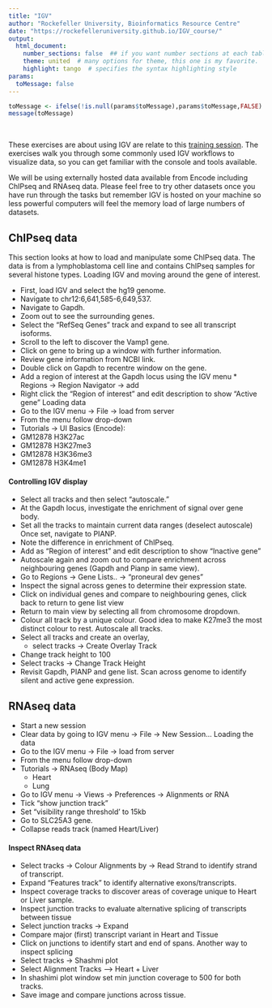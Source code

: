 ```yaml
---
title: "IGV"
author: "Rockefeller University, Bioinformatics Resource Centre"
date: "https://rockefelleruniversity.github.io/IGV_course/"
output: 
  html_document:
    number_sections: false  ## if you want number sections at each table header
    theme: united  # many options for theme, this one is my favorite.
    highlight: tango  # specifies the syntax highlighting style
params:
  toMessage: false    
---
```


```r
toMessage <- ifelse(!is.null(params$toMessage),params$toMessage,FALSE)
message(toMessage)
```

<p>&nbsp;</p>
These exercises are about using IGV are relate to this [training session](https://rockefelleruniversity.github.io/IGV_course/). The exercises walk you through some commonly used IGV workflows to visualize data, so you can get familiar with the console and tools available. 

We will be using externally hosted data available from Encode including ChIPseq and RNAseq data. Please feel free to try other datasets once you have run through the tasks but remember IGV is hosted on your machine so less powerful computers will feel the memory load of large numbers of datasets.

## ChIPseq data

This section looks at how to load and manipulate some ChIPseq data. The data is from a lymphoblastoma cell line and contains ChIPseq samples for several histone types.
Loading IGV and moving around the gene of interest.

* First, load IGV and select the hg19 genome.
* Navigate to chr12:6,641,585-6,649,537.
* Navigate to Gapdh.
* Zoom out to see the surrounding genes.
* Select the “RefSeq Genes” track and expand to see all transcript isoforms.
* Scroll to the left to discover the Vamp1 gene.
* Click on gene to bring up a window with further information.
* Review gene information from NCBI link.
* Double click on Gapdh to recentre window on the gene.
* Add a region of interest at the Gapdh locus using the IGV menu * Regions -> Region Navigator -> add
* Right click the “Region of interest” and edit description to show “Active gene”
Loading data
* Go to the IGV menu -> File -> load from server
* From the menu follow drop-down
 - Tutorials -> UI Basics (Encode):
 - GM12878 H3K27ac
 - GM12878 H3K27me3
 - GM12878 H3K36me3
 - GM12878 H3K4me1

#### Controlling IGV display

* Select all tracks and then select “autoscale.”
* At the Gapdh locus, investigate the enrichment of signal over gene body.
* Set all the tracks to maintain current data ranges (deselect autoscale) Once set, navigate to PIANP.
* Note the difference in enrichment of ChIPseq.
* Add as “Region of interest” and edit description to show “Inactive gene”
* Autoscale again and zoom out to compare enrichment across neighbouring genes (Gapdh and Pianp in same view).
* Go to Regions -> Gene Lists.. -> “proneural dev genes”
* Inspect the signal across genes to determine their expression state.
* Click on individual genes and compare to neighbouring genes, click back to return to gene list view
* Return to main view by selecting all from chromosome dropdown.
* Colour all track by a unique colour. Good idea to make K27me3 the most distinct colour to rest. Autoscale all tracks.
* Select all tracks and create an overlay,
  - select tracks -> Create Overlay Track
* Change track height to 100
* Select tracks -> Change Track Height
* Revisit Gapdh, PIANP and gene list. Scan across genome to identify silent and active gene expression.

## RNAseq data 

* Start a new session
* Clear data by going to IGV menu -> File -> New Session... Loading the data
* Go to the IGV menu -> File -> load from server
* From the menu follow drop-down
* Tutorials -> RNAseq (Body Map)
  - Heart
  - Lung
* Go to IGV menu -> Views -> Preferences -> Alignments or RNA
* Tick “show junction track”
* Set “visibility range threshold’ to 15kb
* Go to SLC25A3 gene.
* Collapse reads track (named Heart/Liver)

#### Inspect RNAseq data

* Select tracks -> Colour Alignments by -> Read Strand to identify strand of transcript.
* Expand “Features track” to identify alternative exons/transcripts.
* Inspect coverage tracks to discover areas of coverage unique to Heart or Liver sample.
* Inspect junction tracks to evaluate alternative splicing of transcripts between tissue
* Select junction tracks -> Expand
* Compare major (first) transcript variant in Heart and Tissue
* Click on junctions to identify start and end of spans. Another way to inspect splicing
* Select tracks -> Shashmi plot
* Select Alignment Tracks –> Heart + Liver
* In shashimi plot window set min junction coverage to 500 for both tracks.
* Save image and compare junctions across tissue.


 